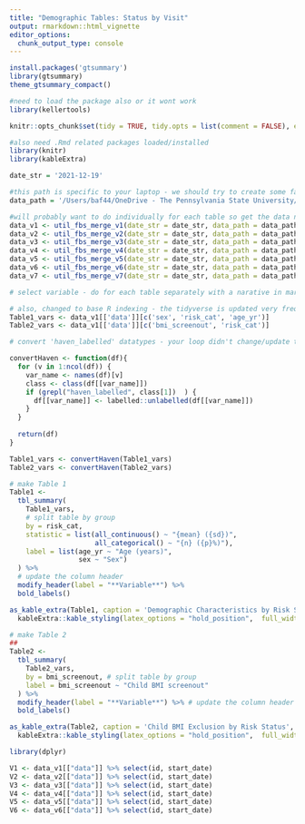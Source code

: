 ```yaml
---
title: "Demographic Tables: Status by Visit"
output: rmarkdown::html_vignette
editor_options: 
  chunk_output_type: console
---
```


<!-- I know this is just a sketch/start to getting the tables set. I am just adding notes so we remember in the future when we get to the other edits/making everything 'nice'. 

This will ultimately be a pdf like what you see for how-to's in other R packages so we need to design the .Rmd to have markdown text and explanations also. Needs to be a full walk through. once we are ready to fully dive in, I found this guide on making vignettes for packages: https://r-pkgs.org/vignettes.html#vignette-advice -->

<!-- typically, these package installs/loads are part of the narative of the vignette/help .pdf for the package so we may want to re-order -->
```r
install.packages('gtsummary')
library(gtsummary)
theme_gtsummary_compact()

#need to load the package also or it wont work
library(kellertools)
```

<!-- need a setup chunk to set your preference for the .Rmd - below is one I copied from a previous paper .Rmd, but we can edit -->
```r
knitr::opts_chunk$set(tidy = TRUE, tidy.opts = list(comment = FALSE), echo=TRUE, warning=FALSE, message=FALSE, comment = NA)

#also need .Rmd related packages loaded/installed
library(knitr)
library(kableExtra)
```

<!-- need to split chunks. Each chunk should have a single purpose so that you can control what is displayed in the pdf of the vignette.  -->
<!-- pretty sure you can't have spaces in your cunck labels when you convert to pdf -->

```r
date_str = '2021-12-19'

#this path is specific to your laptop - we should try to create some fake/simulated data that we can rely on for examples
data_path = '/Users/baf44/OneDrive - The Pennsylvania State University/b-childfoodlab_Shared/Active_Studies/RO1_Brain_Mechanisms_IRB_5357/Participant_Data/untouchedRaw/Qualtrics_Raw/'

#will probably want to do individually for each table so get the data needed for each part separately - may need to change some of these to the user-interface wrappers once they are done
data_v1 <- util_fbs_merge_v1(date_str = date_str, data_path = data_path)
data_v2 <- util_fbs_merge_v2(date_str = date_str, data_path = data_path)
data_v3 <- util_fbs_merge_v3(date_str = date_str, data_path = data_path, model_DD = FALSE)
data_v4 <- util_fbs_merge_v4(date_str = date_str, data_path = data_path)
data_v5 <- util_fbs_merge_v5(date_str = date_str, data_path = data_path)
data_v6 <- util_fbs_merge_v6(date_str = date_str, data_path = data_path)
data_v7 <- util_fbs_merge_v7(date_str = date_str, data_path = data_path)
```

```r
# select variable - do for each table separately with a narative in markdown outside the chunck

# also, changed to base R indexing - the tidyverse is updated very frequently so relying on their pipes for long-standing examples will lead to the examples breaking down the line. Base R does not change indexing rules.
Table1_vars <- data_v1[['data']][c('sex', 'risk_cat', 'age_yr')]
Table2_vars <- data_v1[['data']][c('bmi_screenout', 'risk_cat')]

# convert 'haven_labelled' datatypes - your loop didn't change/update the 'Table1_vars', only the df in the dfList so that tables were not able to be created. This is where it is important that it is run fully independently/with cleared environment to ensure it works. By making your loop a function, you can apply it directly to your tables and return the changes. As we move forward, it may be a good idea to make these types of functions part of the package since they aren't super common in datasets typically needed with R.

convertHaven <- function(df){
  for (v in 1:ncol(df)) {
    var_name <- names(df)[v]
    class <- class(df[[var_name]])
    if (grepl("haven_labelled", class[1])  ) {
      df[[var_name]] <- labelled::unlabelled(df[[var_name]])
    }
  }
  
  return(df)
}

Table1_vars <- convertHaven(Table1_vars)
Table2_vars <- convertHaven(Table2_vars)

# make Table 1
Table1 <- 
  tbl_summary(
    Table1_vars,
    # split table by group
    by = risk_cat,
    statistic = list(all_continuous() ~ "{mean} ({sd})",
                     all_categorical() ~ "{n} ({p}%)"),
    label = list(age_yr ~ "Age (years)",
                 sex ~ "Sex")
  ) %>%
  # update the column header
  modify_header(label = "**Variable**") %>%
  bold_labels() 

```
 
<!-- below is the code needed to display the table nicely in pdf format, though it should work for htlm also. tables cannot just simply be called in a chunk -- need to have instructions for formatting output -->
``` r
as_kable_extra(Table1, caption = 'Demographic Characteristics by Risk Status', format = "latex", booktabs = TRUE, longtable = FALSE) %>%
  kableExtra::kable_styling(latex_options = "hold_position",  full_width = FALSE)
```

```r
# make Table 2
## 
Table2 <- 
  tbl_summary(
    Table2_vars,
    by = bmi_screenout, # split table by group
    label = bmi_screenout ~ "Child BMI screenout"
  ) %>%
  modify_header(label = "**Variable**") %>% # update the column header
  bold_labels() 
```

<!-- the display of the table needs to be in it's own chunk and the results will have to be set to 'asis' -->

```r
as_kable_extra(Table2, caption = 'Child BMI Exclusion by Risk Status', format = "latex", booktabs = TRUE, longtable = FALSE) %>%
  kableExtra::kable_styling(latex_options = "hold_position",  full_width = FALSE)
```


<!-- need to update belwo so not using tidyverse indexing -->
```r
library(dplyr)

V1 <- data_v1[["data"]] %>% select(id, start_date)
V2 <- data_v2[["data"]] %>% select(id, start_date)
V3 <- data_v3[["data"]] %>% select(id, start_date)
V4 <- data_v4[["data"]] %>% select(id, start_date)
V5 <- data_v5[["data"]] %>% select(id, start_date)
V6 <- data_v6[["data"]] %>% select(id, start_date)


```

